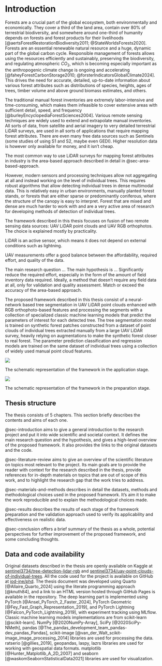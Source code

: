# Introduction {#sec-introduction}

Forests are a crucial part of the global ecosystem, both environmentally and economically.
They cover a third of the land area, contain over 80% of terrestrial biodiversity, and somewhere around one-third of humanity depends on forests and forest products for their livelihoods [@aertsForestRestorationBiodiversity2011; @StateWorldsForests2020].
Forests are an essential renewable natural resource and a huge, dynamic part of the global carbon cycle.
Responsible management of forests allows using the resources efficiently and sustainably, preserving the biodiversity, and regulating atmospheric $CO_2$, which is becoming especially important as the anthropogenic climate change is ongoing and accelerating [@faheyForestCarbonStorage2010; @forsterIndicatorsGlobalClimate2024].
This drives the need for accurate, detailed, up-to-date information about various forest attributes such as distributions of species, heights, ages of trees, timber volume and above ground biomass estimates, and others.

The traditional manual forest inventories are extremely labor-intensive and time-consuming, which makes them infeasible to cover extensive areas with sufficient detail, speed, and frequency [@burleyEncyclopediaForestSciences2004].
Various remote sensing techniques are widely used to extend and extrapolate manual inventories.
All sorts of data, from satellite and aerial imagery to very detailed terrestrial LiDAR surveys, are used in all sorts of applications that require mapping forest attributes.
There are even many free data sources such as Sentinels (some studies of using S1 and S2, maybe even GEDI).
Higher resolution data is however only available for money, and it isn't cheap.

The most common way to use LiDAR surveys for mapping forest attributes in industry is the area-based approach described in detail in @sec-area-based-approach.

However, modern sensors and processing techniques allow not aggregating at all and instead working on the level of individual trees.
This requires robust algorithms that allow detecting individual trees in dense multimodal data.
This is relatively easy in urban environments, manually planted forest stands, or forests that are either sparse or predominantly coniferous, where the structure of the canopy is easy to interpret.
Forest that are mixed and dense are much harder to work with and are a very active area of research for developing methods of detection of individual trees.

The framework described in this thesis focuses on fusion of two remote sensing data sources: UAV LiDAR point clouds and UAV RGB orthophotos.
The choice is explained mostly by practicality.

LiDAR is an active sensor, which means it does not depend on external conditions such as lightning.

UAV measurements offer a good balance between the affordability, required effort, and quality of the data.

The main research question ...
The main hypothesis is ...
Significantly reduce the required effort, especially in the form of the amount of field inventory data required.
Ideally, a method that doesn't require any field data at all, only for validation and quality assessment.
Match or exceed the accuracy of the area-based approach.

The proposed framework described in this thesis consist of a neural-network based tree segmentation in UAV LiDAR point clouds enhanced with RGB orthophoto-based features and processing the segments with a collection of specialized classic machine learning models that predict the parameters of interest for each detected tree.
The tree segmentation model is trained on synthetic forest patches constructed from a dataset of point clouds of individual trees extracted manually from a large UAV LiDAR survey, heavily relying on augmentations to make the synthetic forest closer to real forest.
The parameter prediction classification and regression models are trained on the same dataset of individual trees using a collection of widely used manual point cloud features.

::: {#fig-framework-apply}
![](../images/framework_application_schematic.jpg)

The schematic representation of the framework in the application stage.
:::

::: {#fig-framework-prepare}
![](../images/framework_preparation_schematic.jpg)

The schematic representation of the framework in the preparation stage.
:::

## Thesis structure

The thesis consists of 5 chapters.
This section briefly describes the contents and aims of each one.

@sec-introduction aims to give a general introduction to the research project and put it into wide scientific and societal context.
It defines the main research question and the hypothesis, and gives a high-level overview of the proposed framework.
It also provides the links to the original datasets and the code.

@sec-literature-review aims to give an overview of the scientific literature on topics most relevant to the project.
Its main goals are to provide the reader with context for the research described in the thesis, provide references for in-depth materials on topics that are out of scope of this work, and to highlight the research gap that the work tries to address.

@sec-materials-and-methods describes in detail the datasets, methods and methodological choices used in the proposed framework.
It's aim it to make the work reproducible and to explain the methodological choices made.

@sec-results describes the results of each stage of the framework preparation and the validation approach used to verify its applicability and effectiveness on realistic data.

@sec-conclusion offers a brief summary of the thesis as a whole, potential perspectives for further improvement of the proposed framework, and some concluding thoughts.

## Data and code availability

Original datasets described in the thesis are openly available on Kaggle at [sentinel3734/tree-detection-lidar-rgb](https://www.kaggle.com/datasets/sentinel3734/tree-detection-lidar-rgb) and [sentinel3734/uav-point-clouds-of-individual-trees](https://www.kaggle.com/datasets/sentinel3734/uav-point-clouds-of-individual-trees).
All the code used for the project is available on GitHub at [iod-ine/phd](https://github.com/iod-ine/phd).
The thesis document was developed using Quarto [@Allaire_Quarto_2024] using the literate programming approach [@knuth84], and a link to an HTML version hosted through GitHub Pages is available in the repository.
The deep learning part is implemented using PyTorch [@Ansel_PyTorch_2_Faster_2024], PyTorch Geometric [@Fey_Fast_Graph_Representation_2019], and PyTorch Lightning [@Falcon_PyTorch_Lightning_2019], with experiment tracking using MLflow.
Classic machine learning models implementations are from scikit-learn [@scikit-learn].
NumPy [@2020NumPy-Array], SciPy [@2020SciPy-NMeth], pandas [@The_pandas_development_team_pandas-dev_pandas_Pandas], scikit-image [@van_der_Walt_scikit-image_image_processing_2014] libraries are used for processing the data.
ratserio [@gillies_2019], geopandas, laspy, lazrs libraries are used for working with geospatial data formats.
matplotlib [@Hunter_Matplotlib_A_2D_2007] and seaborn [@waskomSeabornStatisticalData2021] libraries are used for visualization.

